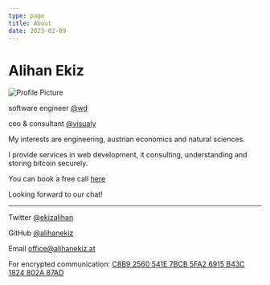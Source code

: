 ```yaml
---
type: page
title: About
date: 2023-02-09
---
```


# Alihan Ekiz


<Image
  src="/images/profile.png"
  alt="Profile Picture"
  width={100}
  height={100}
  priority
  className="profile-image"
/>

software engineer [@wd](https://world-direct.at)

ceo & consultant [@visualy](https://visualy.at)

My interests are engineering, austrian economics and natural sciences.

I provide services in web development, it consulting, understanding and storing bitcoin securely.

You can book a free call [here](https://calendar.google.com/calendar/u/0/appointments/schedules/AcZssZ0oblngUuD8TiJpje83Du7BOBaMlGsXVSJFHuBGig0WXEf7CSnx0HkTN9OTkXAXRXkmtEukI_uK)

Looking forward to our chat!

---

Twitter [@ekizalihan](https://twitter.com/ekizalihan)

GitHub [@alihanekiz](https://github.com/alihanekiz)

Email office@alihanekiz.at

For encrypted communication: [C8B9 2560 541E 7BCB 5FA2 6915 B43C 1824 802A 87AD](/key/pub.asc)
